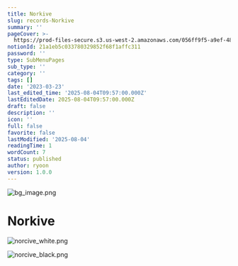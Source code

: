 ```yaml
---
title: Norkive
slug: records-Norkive
summary: ''
pageCover: >-
  https://prod-files-secure.s3.us-west-2.amazonaws.com/056ff9f5-a9ef-486f-8acb-9eef51d06a2d/55a37539-09f5-404b-b90d-d3c58374c693/bg_image.png?X-Amz-Algorithm=AWS4-HMAC-SHA256&X-Amz-Content-Sha256=UNSIGNED-PAYLOAD&X-Amz-Credential=ASIAZI2LB4664EC3RR7N%2F20250804%2Fus-west-2%2Fs3%2Faws4_request&X-Amz-Date=20250804T095854Z&X-Amz-Expires=3600&X-Amz-Security-Token=IQoJb3JpZ2luX2VjEAkaCXVzLXdlc3QtMiJHMEUCIFIBRmi1iwp2LtT0ycD%2BCInO7IKyITUAV6GtFkPdKaIcAiEAwWA5wD%2FLMQNKWfycnAMEhpXaCcru9pFCC8f%2FtWa1gkQq%2FwMIQhAAGgw2Mzc0MjMxODM4MDUiDNur0Qkr%2FTPOuprbKircA2Z5J7zonuD7Rk5u6QpIPfWvGSzCVCwBPzse7wh8DQxDDLU%2FwS%2FI4pDqQ1XZMAGeGeZ3HpvwKOW%2FvP4CTYV9L8ipXu71VnJlDXyjpi4aIAL1y91afSP6pUP8usFCG3bd%2F9JWRVfOBKCgVU5WWevOMNN2hHSvNfbik0MuCBIV9V3A%2FhogXTy9BQJzIMvS3egX8amCn0uOxJeFIyvxYQ2pSR8kQvIIV4MuNc0P%2FknnEA4RrNW57fhX5pza8emPjad9pYleg3Qeztkl7NQSH9Cairm0zno5vNnBHVmEpdfSyCbcqH9HppykRqtZRyIoRMfezmy4Hr9APpEAuxnF14I2Dp%2BkoQXDHmqlUv9zh5MbghZxkpZ3kG0c18HAv9odIUhcQhSkbuqbaq1WfjsXzZIE75NTJbAMFQBkPnZ4EEEWhbbRVxIwlAAOEEE%2Bid7Moi%2FhBnXSfm0WwyMpAAkdBW3WIiEAOsEqktAjbjuRbnOxN%2Fxmua2mlx6zJdzoC%2B7UBPGtIKOqtdREYjO0Wr2A9uDZkpNjsTlI3GsbI0gyeavO%2BWVRig9%2Fw2axaa%2FS81vmhy%2FkBsPewQMdxBQ3TojF0qcGxv0Gn2FYXU80dMAULgylLl0VzuSDGMsmLnqbvoBSMPzlwcQGOqUBtkn0BhXmG2siRRYv9m24P8mlLIakiu7opnnf%2Fj1Dx9fxuTdfKgBUcD2AQHjJObSWx8Xk77uTHSgcBwe18eLTEvo2D209awaN%2Fam1xcuenLRFPEtBsY%2BeYKPodE%2FhjTqGCvhXSwEt%2B%2BzmoZjWO3z3zd9brNTjc%2BJmsIRkCYOi9A7KR3S3mPoFXZknV971gd11GTABi3aNJncozpVG3xmsgil0ckhp&X-Amz-Signature=5b878edc6b63ea8c2ff9a2b2e5b710b5781b636722e1876b608471f3a2ba3cac&X-Amz-SignedHeaders=host&x-amz-checksum-mode=ENABLED&x-id=GetObject
notionId: 21a1eb5c033780329852f68f1affc311
password: ''
type: SubMenuPages
sub_type: ''
category: ''
tags: []
date: '2023-03-23'
last_edited_time: '2025-08-04T09:57:00.000Z'
lastEditedDate: 2025-08-04T09:57:00.000Z
draft: false
description: ''
icon: ''
full: false
favorite: false
lastModified: '2025-08-04'
readingTime: 1
wordCount: 7
status: published
author: ryoon
version: 1.0.0
---
```


![bg_image.png](https://prod-files-secure.s3.us-west-2.amazonaws.com/056ff9f5-a9ef-486f-8acb-9eef51d06a2d/e2f9c584-588c-4b3b-a275-4a207a16b839/bg_image.png?X-Amz-Algorithm=AWS4-HMAC-SHA256&X-Amz-Content-Sha256=UNSIGNED-PAYLOAD&X-Amz-Credential=ASIAZI2LB466XX3WSP6U%2F20250804%2Fus-west-2%2Fs3%2Faws4_request&X-Amz-Date=20250804T100024Z&X-Amz-Expires=3600&X-Amz-Security-Token=IQoJb3JpZ2luX2VjEAkaCXVzLXdlc3QtMiJHMEUCIQDPTtqPQZoMwCIlZ1Xukt0Ot%2FUP%2FfsHUF5FO602Pv%2FCmQIgBHhQ8dgFT3AceEryfPe0bNS6xdJlCGXpIEyiqUUHA70q%2FwMIQhAAGgw2Mzc0MjMxODM4MDUiDEr4jGIvE6j%2FYNWyCCrcAxS%2FKvseItf4nEMnjjY18CErNjnr6OgkmcCWI8ppQNw5lsbEmZO3RBIx%2B1tgVJSOa5TT3c%2FTjZUpvi82wk%2B6xOTs2b%2F0L2pHIY90htXHqc8g8w%2FeeEfV89NJakAQBvi11%2BrKJErrJ2o7Jl9GlD7dSCA8mMt9LUFw55wq0wfiEoS1DyT5lkRWsIp2XPndnhtAlC8do0gWg7ZBAEgLrJ8VdhdAKoohlyhNXnRFDi%2B7lSQ69k4IhDvgDE%2FZYErOhihBgq5so12wAc9zEOUtVg3rbcMiBZMKfLNv2kKaqhQf5FCMe05WZs%2B0AQJNyU9y2W0EuBy%2FPADBQaf6G4%2Feg%2FIHzpuD%2FkgN85Ic6fYPTUFsEibm4myHWJv5W8zV6NZxE3XMTXvcWwsq2NWjX7EwDz%2BpBzk8NDrYWaQwIDBTYAnkhAr7TROlc5s%2F2LasxMJJEUAlbOmrhDUYCcRXXUsu%2FF0PfrzJo4DikZ0DHF3sAeBjV8kt1AybRVHLg%2FqO9obcAk1zw0Kv%2BqyhetXrvBLyLT0XeGZzaD6cIDZExZ10R85UtSGmV1meiwd3kJVnjhy1dRWaMzNOv3QQ41kY%2FycdujkZsOCu7PEN2lOfsHDsoAwHZ5zE5OsZ3V5MWaYw6WTlMM3lwcQGOqUBquOiIeRiDbdUTDNvYP3700s%2FavCHj9f9EsELJHyHHtIXoc0H9IwNqKEzoozS8an3nfsBfT7VTU%2F2FCOYLk8IJZtNMzHn15%2FovxNmirLSIiDupRibjy3nLdcEBZ4F1zbuKdWbShw32nly3PHwhyzwtH69LZMZpweehmDGJSZBqPgGLFJNofZ%2BCe3yaTSTSWRsPW2ok7KLBXpByhz5l4vLrq57VyjI&X-Amz-Signature=82b98efaafbb21748a6101c4b1d23d1bc85f51144925f55efa82bf83ed62d055&X-Amz-SignedHeaders=host&x-amz-checksum-mode=ENABLED&x-id=GetObject)


# Norkive


![norcive_white.png](https://prod-files-secure.s3.us-west-2.amazonaws.com/056ff9f5-a9ef-486f-8acb-9eef51d06a2d/582bea11-8dc2-4dcb-be19-021bb116d2ac/norcive_white.png?X-Amz-Algorithm=AWS4-HMAC-SHA256&X-Amz-Content-Sha256=UNSIGNED-PAYLOAD&X-Amz-Credential=ASIAZI2LB466XX3WSP6U%2F20250804%2Fus-west-2%2Fs3%2Faws4_request&X-Amz-Date=20250804T100024Z&X-Amz-Expires=3600&X-Amz-Security-Token=IQoJb3JpZ2luX2VjEAkaCXVzLXdlc3QtMiJHMEUCIQDPTtqPQZoMwCIlZ1Xukt0Ot%2FUP%2FfsHUF5FO602Pv%2FCmQIgBHhQ8dgFT3AceEryfPe0bNS6xdJlCGXpIEyiqUUHA70q%2FwMIQhAAGgw2Mzc0MjMxODM4MDUiDEr4jGIvE6j%2FYNWyCCrcAxS%2FKvseItf4nEMnjjY18CErNjnr6OgkmcCWI8ppQNw5lsbEmZO3RBIx%2B1tgVJSOa5TT3c%2FTjZUpvi82wk%2B6xOTs2b%2F0L2pHIY90htXHqc8g8w%2FeeEfV89NJakAQBvi11%2BrKJErrJ2o7Jl9GlD7dSCA8mMt9LUFw55wq0wfiEoS1DyT5lkRWsIp2XPndnhtAlC8do0gWg7ZBAEgLrJ8VdhdAKoohlyhNXnRFDi%2B7lSQ69k4IhDvgDE%2FZYErOhihBgq5so12wAc9zEOUtVg3rbcMiBZMKfLNv2kKaqhQf5FCMe05WZs%2B0AQJNyU9y2W0EuBy%2FPADBQaf6G4%2Feg%2FIHzpuD%2FkgN85Ic6fYPTUFsEibm4myHWJv5W8zV6NZxE3XMTXvcWwsq2NWjX7EwDz%2BpBzk8NDrYWaQwIDBTYAnkhAr7TROlc5s%2F2LasxMJJEUAlbOmrhDUYCcRXXUsu%2FF0PfrzJo4DikZ0DHF3sAeBjV8kt1AybRVHLg%2FqO9obcAk1zw0Kv%2BqyhetXrvBLyLT0XeGZzaD6cIDZExZ10R85UtSGmV1meiwd3kJVnjhy1dRWaMzNOv3QQ41kY%2FycdujkZsOCu7PEN2lOfsHDsoAwHZ5zE5OsZ3V5MWaYw6WTlMM3lwcQGOqUBquOiIeRiDbdUTDNvYP3700s%2FavCHj9f9EsELJHyHHtIXoc0H9IwNqKEzoozS8an3nfsBfT7VTU%2F2FCOYLk8IJZtNMzHn15%2FovxNmirLSIiDupRibjy3nLdcEBZ4F1zbuKdWbShw32nly3PHwhyzwtH69LZMZpweehmDGJSZBqPgGLFJNofZ%2BCe3yaTSTSWRsPW2ok7KLBXpByhz5l4vLrq57VyjI&X-Amz-Signature=de9da9012de18fbd6cf92233210f5c97e6ad14f25978610d3a0f924a5426479b&X-Amz-SignedHeaders=host&x-amz-checksum-mode=ENABLED&x-id=GetObject)


![norcive_black.png](https://prod-files-secure.s3.us-west-2.amazonaws.com/056ff9f5-a9ef-486f-8acb-9eef51d06a2d/696c16d7-1c34-4325-ba04-b805d4e069cf/norcive_black.png?X-Amz-Algorithm=AWS4-HMAC-SHA256&X-Amz-Content-Sha256=UNSIGNED-PAYLOAD&X-Amz-Credential=ASIAZI2LB466XX3WSP6U%2F20250804%2Fus-west-2%2Fs3%2Faws4_request&X-Amz-Date=20250804T100024Z&X-Amz-Expires=3600&X-Amz-Security-Token=IQoJb3JpZ2luX2VjEAkaCXVzLXdlc3QtMiJHMEUCIQDPTtqPQZoMwCIlZ1Xukt0Ot%2FUP%2FfsHUF5FO602Pv%2FCmQIgBHhQ8dgFT3AceEryfPe0bNS6xdJlCGXpIEyiqUUHA70q%2FwMIQhAAGgw2Mzc0MjMxODM4MDUiDEr4jGIvE6j%2FYNWyCCrcAxS%2FKvseItf4nEMnjjY18CErNjnr6OgkmcCWI8ppQNw5lsbEmZO3RBIx%2B1tgVJSOa5TT3c%2FTjZUpvi82wk%2B6xOTs2b%2F0L2pHIY90htXHqc8g8w%2FeeEfV89NJakAQBvi11%2BrKJErrJ2o7Jl9GlD7dSCA8mMt9LUFw55wq0wfiEoS1DyT5lkRWsIp2XPndnhtAlC8do0gWg7ZBAEgLrJ8VdhdAKoohlyhNXnRFDi%2B7lSQ69k4IhDvgDE%2FZYErOhihBgq5so12wAc9zEOUtVg3rbcMiBZMKfLNv2kKaqhQf5FCMe05WZs%2B0AQJNyU9y2W0EuBy%2FPADBQaf6G4%2Feg%2FIHzpuD%2FkgN85Ic6fYPTUFsEibm4myHWJv5W8zV6NZxE3XMTXvcWwsq2NWjX7EwDz%2BpBzk8NDrYWaQwIDBTYAnkhAr7TROlc5s%2F2LasxMJJEUAlbOmrhDUYCcRXXUsu%2FF0PfrzJo4DikZ0DHF3sAeBjV8kt1AybRVHLg%2FqO9obcAk1zw0Kv%2BqyhetXrvBLyLT0XeGZzaD6cIDZExZ10R85UtSGmV1meiwd3kJVnjhy1dRWaMzNOv3QQ41kY%2FycdujkZsOCu7PEN2lOfsHDsoAwHZ5zE5OsZ3V5MWaYw6WTlMM3lwcQGOqUBquOiIeRiDbdUTDNvYP3700s%2FavCHj9f9EsELJHyHHtIXoc0H9IwNqKEzoozS8an3nfsBfT7VTU%2F2FCOYLk8IJZtNMzHn15%2FovxNmirLSIiDupRibjy3nLdcEBZ4F1zbuKdWbShw32nly3PHwhyzwtH69LZMZpweehmDGJSZBqPgGLFJNofZ%2BCe3yaTSTSWRsPW2ok7KLBXpByhz5l4vLrq57VyjI&X-Amz-Signature=c94184999c48519cbd1440dea4c1a50ac558b516e52713cd2908ae1d9c38fd0c&X-Amz-SignedHeaders=host&x-amz-checksum-mode=ENABLED&x-id=GetObject)

